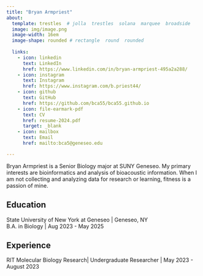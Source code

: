 ```yaml
---
title: "Bryan Armpriest" 
about:
  template: trestles  # jolla  trestles  solana  marquee  broadside
  image: img/image.png
  image-width: 16em
  image-shape: rounded # rectangle  round  rounded
  
  links:
    - icon: linkedin
      text: LinkedIn
      href: https://www.linkedin.com/in/bryan-armpriest-495a2a288/
    - icon: instagram
      text: Instagram
      href: https://www.instagram.com/b.priest44/
    - icon: github
      text: GitHub
      href: https://github.com/bca55/bca55.github.io
    - icon: file-earmark-pdf
      text: CV
      href: resume-2024.pdf
      target: _blank
    - icon: mailbox
      text: Email
      href: mailto:bca5@geneseo.edu

---
```



Bryan Armpriest is a Senior Biology major at SUNY Geneseo. My primary interests are bioinformatics and analysis of bioacoustic information. When I am not collecting and analyzing data for research or learning, fitness is a passion of mine. 

## Education

State University of New York at Geneseo | Geneseo, NY <br>
B.A. in Biology | Aug 2023 - May 2025 <br>

## Experience

RIT Molecular Biology Research| Undergraduate Researcher | May 2023 - August 2023
